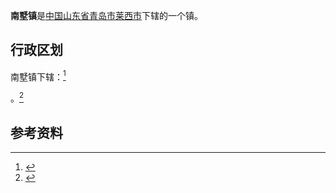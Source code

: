 {{中国乡级行政区|37/02/85/106/000}}

'''南墅镇'''是[[中华人民共和国|中国]][[山东省|山东省]][[青岛市|青岛市]][[莱西市|莱西市]]下辖的一个镇。

== 行政区划 ==

南墅镇下辖：<ref>{{PRC admin/ref sgc|37/02/85/106/000}}</ref>

{{PRC admin/children|37/02/85/106/000}}。<ref>{{Cite web|url=http://www.stats.gov.cn/tjsj/tjbz/tjyqhdmhcxhfdm/2015/37/02/85/370285106.html|title=统计用区划和城乡划分代码/山东省/青岛市/莱西市/南墅镇|accessdate=2017-04-23|author=国家统计局|date=2015-09-30|publisher=|archive-date=2017-04-26|archive-url=https://web.archive.org/web/20170426071752/http://www.stats.gov.cn/tjsj/tjbz/tjyqhdmhcxhfdm/2015/37/02/85/370285106.html|dead-url=no}}</ref>

==参考资料==
{{reflist}}

{{PRC admin/navcat|37/02/85/106/000}}